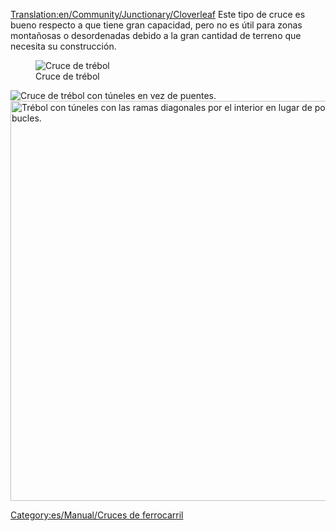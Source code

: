 [[Translation:en/Community/Junctionary/Cloverleaf]]
{{es/Community/Junctionary/Menú de Cruces}}
Este tipo de cruce es bueno respecto a que tiene gran capacidad, pero no es útil para zonas montañosas o desordenadas debido a la gran cantidad de terreno que necesita su construcción.

[[File:en/Community/Junctionary/Cloverleaf.png|none|frame|Cruce de trébol]]

{{es/Community/Junctionary/Criterios sobre cruces|Barato|1|0|1|2||0|1|0|1|1|0||Los trenes averiados sólo afectan a una vía y a un giro a la izquierda.|
*Puede manejar 4 trenes a la vez.
*Requiere una gran cantidad de espacio para construirlo sin curvas cerradas.
*Haga el lazo y las ramas diagonales más largos que sus trenes, así la línea principal no se bloqueará por un tren que espere.
*Use túneles si los puentes ralentizan el tren.
*Si es necesario, actualice a un [[es/Community/Junctionary/Cruce encima-debajo|cruce encima-debajo]].
*Área: 10 x 10.

*Para que coja completamente un tren de longitud 12 (6 casillas) en cada giro a la izquierda, utilice una longitud de 2 para cada lado del trébol e inicie el trébol a tres espacios de la intersección central.
*En general, la capacidad de cada trébol es de 7 x n para un trébol de tamaño n, donde n es la longitud de cada lado de la hoja (inicie el trébol de tamaño n a (2 x n)-1 espacios de distancia de la intersección central).
}}
[[File:en/Community/Junctionary/Cloverleaf with tunnels.png|none|frame|Cruce de trébol con túneles en vez de puentes.]]
[[File:en/Community/Junctionary/Cloverleaf inward corners.png|none|thumb|640px|Trébol con túneles con las ramas diagonales por el interior en lugar de por el exterior de los bucles.]]

[[Category:es/Manual/Cruces de ferrocarril]]